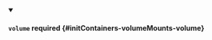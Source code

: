 


<details className="config-field" data-expandable="true" open>
<summary>

#### `volume` <span className="config-field-required" data-required="false">required</span> <span className="config-field-type"></span> <span className="config-field-default"></span> <span className="config-field-enum"></span> {#initContainers-volumeMounts-volume}



</summary>

<PartialVolumereference />


</details>
